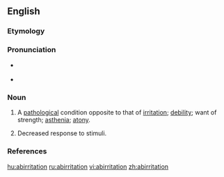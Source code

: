 ==English==

===Etymology===
{{suffix|abirritate|ion}}

===Pronunciation===
* {{a|US}} {{IPA|/ˌæb.ɪɹ.ɪˈteɪ.ʃn̩/}}
* {{rhymes|eɪʃən}}

===Noun===
{{en-noun}}

# {{context|medicine}} A [[pathological]] condition opposite to that of [[irritation]]; [[debility]]; want of strength; [[asthenia]]; [[atony]].
# {{context|medicine}} Decreased response to stimuli.

===References===
{{reference-book | last =| first = | authorlink =  | coauthors =  | editor =Thomas, Clayton L.  | others =  | title =Taber's Encyclopedic Medical Dictionary | origdate =  | origyear = 1940| origmonth =  | url =  | format =  | accessdate =  | accessyear =  | accessmonth =  | edition = 5th | date =  | year =1993| month =  | publisher =F. A. Davis Company  | location =Philadelphia, PA | language =  | id =  | doi = | isbn =0-8036-8313-8 | lccn = | ol = | pages =6| chapter =  | chapterurl =  | quote =}}

[[hu:abirritation]]
[[ru:abirritation]]
[[vi:abirritation]]
[[zh:abirritation]]